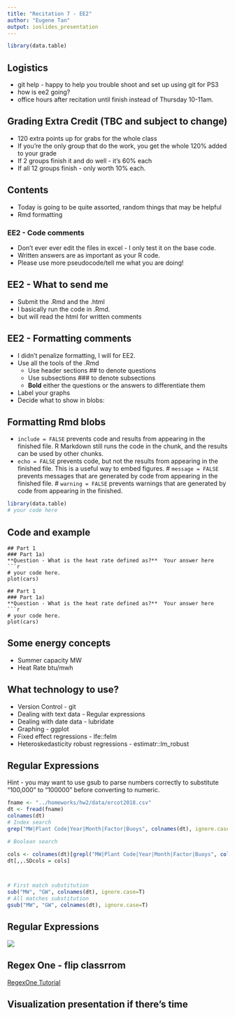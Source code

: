 ```yaml
---
title: "Recitation 7 - EE2"
author: "Eugene Tan"
output: ioslides_presentation 
---
```

```r
library(data.table)
```

## Logistics
* git help - happy to help you trouble shoot and set up using git for PS3
* how is ee2 going?
* office hours after recitation until finish instead of Thursday 10-11am.

## Grading Extra Credit (TBC and subject to change)
* 120 extra points up for grabs for the whole class
* If you're the only group that do the work, you get the whole 120% added to your grade
* If 2 groups finish it and do well - it's 60% each
* If all 12 groups finish - only worth 10% each.

## Contents
* Today is going to be quite assorted, random things that may be helpful
* Rmd formatting

### EE2 - Code comments
* Don't ever ever edit the files in excel - I only test it on the base code. 
* Written answers are as important as your R code. 
* Please use more pseudocode/tell me what you are doing!

## EE2 - What to send me 
* Submit the .Rmd and the .html
* I basically run the code in .Rmd.
* but will read the html for written comments

## EE2 - Formatting comments
* I didn't penalize formatting, I will for EE2. 
* Use all the tools of the .Rmd
  * Use header sections ## to denote questions
  * Use subsections ### to denote subsections
  * **Bold** either the questions or the answers to differentiate them
* Label your graphs
* Decide what to show in blobs:

## Formatting Rmd blobs

* `include = FALSE` prevents code and results from appearing in the finished file. R Markdown still runs the code in the chunk, and the results can be used by other chunks.
* `echo = FALSE` prevents code, but not the results from appearing in the finished file. This is a useful way to embed figures.
# `message = FALSE` prevents messages that are generated by code from appearing in the finished file.
# `warning = FALSE` prevents warnings that are generated by code from appearing in the finished.

```r
library(data.table)
# your code here
```

## Code and example
```
## Part 1
### Part 1a)
**Question - What is the heat rate defined as?**  Your answer here
```r
# your code here.
plot(cars)
```



```
## Part 1
### Part 1a)
**Question - What is the heat rate defined as?**  Your answer here
```r
# your code here.
plot(cars)
```

## Some energy concepts
* Summer capacity MW
* Heat Rate btu/mwh

## What technology to use?
* Version Control - git
* Dealing with text data - Regular expressions
* Dealing with date data - lubridate
* Graphing - ggplot
* Fixed effect regressions - lfe::felm
* Heteroskedasticity robust regressions - estimatr::lm_robust

## Regular Expressions
Hint - you may want to use gsub to parse numbers correctly to substitute "100,000" to "100000" before converting to numeric.
```r
fname <- "../homeworks/hw2/data/ercot2018.csv"
dt <- fread(fname)
colnames(dt)
# Index search
grep("MW|Plant Code|Year|Month|Factor|Buoys", colnames(dt), ignore.case=T)

# Boolean search

cols <- colnames(dt)[grepl("MW|Plant Code|Year|Month|Factor|Buoys", colnames(dt), ignore.case=T)]
dt[,,.SDcols = cols]



# First match substitution
sub("MW", "GW", colnames(dt), ignore.case=T)
# All matches substitution
gsub("MW", "GW", colnames(dt), ignore.case=T)
```
## Regular Expressions

![](../img/regular_expressions.png)

## Regex One - flip classrrom
[RegexOne Tutorial](https://regexone.com/)

## Visualization presentation if there's time



